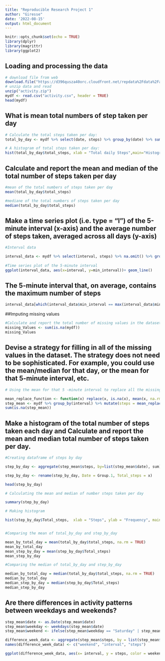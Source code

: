 ```yaml
---
title: "Reproducible Research Project 1"
author: "Giresse"
date: '2022-08-15'
output: html_document
---
```


```r
knitr::opts_chunk$set(echo = TRUE)
library(dplyr)
library(magrittr)
library(ggplot2)
```

## Loading and processing the data


```r
# download file from web
download.file("https://d396qusza40orc.cloudfront.net/repdata%2Fdata%2Factivity.zip", destfile = "activity.zip",mode="wb")
# unzip data and read 
unzip("activity.zip")
mydf <- read.csv("activity.csv", header = TRUE)
head(mydf)
```

## What is mean total numbers of step taken per day

```r
# Calculate the total steps taken per day:
total_by_day <- mydf %>% select(date, steps) %>% group_by(date) %>% summarize(total_steps= sum(steps)) %>%na.omit()

# A histogram of total steps taken per day:
hist(total_by_day$total_steps, xlab = "Total daily Steps",main="Histogram of Total Steps by day", breaks = 20)
```

## Calculate and report the mean and median of the total number of steps taken per day

```r
#mean of the total numbers of steps taken per day
mean(total_by_day$total_steps)

#mediane of the total numbers of steps taken per day
median(total_by_day$total_steps)
```

## Make a time series plot (i.e. \color{red}{\verb|type = "l"|}type = "l") of the 5-minute interval (x-axis) and the average number of steps taken, averaged across all days (y-axis)
```r
#Interval data

interval_data <- mydf %>% select(interval, steps) %>% na.omit() %>% group_by(interval) %>% summarize(min_interval= mean(steps)) 
  
#Time series plot of the 5-minute interval
ggplot(interval_data, aes(x=interval, y=min_interval))+ geom_line()

```

## The 5-minute interval that, on average, contains the maximum number of steps
```r
interval_data[which(interval_data$min_interval == max(interval_data$min_interval)),]
```

##Imputing missing values

```r
#Calculate and report the total number of missing values in the dataset (i.e. the total number of rows with \color{red}{\verb|NA|}NAs)
missing_Values <- sum(is.na(mydf))
missing_Values

```

## Devise a strategy for filling in all of the missing values in the dataset. The strategy does not need to be sophisticated. For example, you could use the mean/median for that day, or the mean for that 5-minute interval, etc.

```r
# Using the mean for that 5 -minute interval to replace all the missing values in the dataset

mean_replace_function <- function(x) replace(x, is.na(x), mean(x, na.rm = TRUE))
step_mean <- mydf %>% group_by(interval) %>% mutate(steps = mean_replace_function(steps))
sum(is.na(step_mean))

```

## Make a histogram of the total number of steps taken each day and Calculate and report the mean and median total number of steps taken per day.

```r
#Creating dataframe of steps by day

step_by_day <- aggregate(step_mean$steps, by=list(step_mean$date), sum)

step_by_day <- rename(step_by_day, Date = Group.1, Total_steps = x)

head(step_by_day)

# Calculating the mean and median of number steps taken per day

summary(step_by_day)

# Making histogram

hist(step_by_day$Total_steps,  xlab = "Steps", ylab = "Frequency", main = "Total Daily Steps", breaks = 20)


#Comparing the mean of total_by_day and step_by_day

mean_by_total_day = mean(total_by_day$total_steps, na.rm = TRUE)
mean_by_total_day
mean_step_by_day = mean(step_by_day$Total_steps)
mean_step_by_day 

#Comparing the median of total_by_day and step_by_day

median_by_total_day = median(total_by_day$total_steps, na.rm = TRUE)
median_by_total_day
median_step_by_day = median(step_by_day$Total_steps)
median_step_by_day 

```


## Are there differences in activity patterns between weekdays and weekends?

```r
step_mean$date <- as.Date(step_mean$date)
step_mean$weekday <- weekdays(step_mean$date)
step_mean$weekend <- ifelse(step_mean$weekday == "Saturday" | step_mean$weekday == "Sunday", "Weekend", "Weekday")

difference_week_data <- aggregate(step_mean$steps, by = list(step_mean$weekend, step_mean$interval), na.omit(mean))
names(difference_week_data) <- c("weekend", "interval", "steps")

ggplot(difference_week_data, aes(x= interval, y = steps, color = weekend)) + geom_line() + facet_grid(weekend ~.) + xlab("Interval") + ylab("Mean of steps") + ggtitle("Differences in activity patterns between weekdays and weekends")

```












